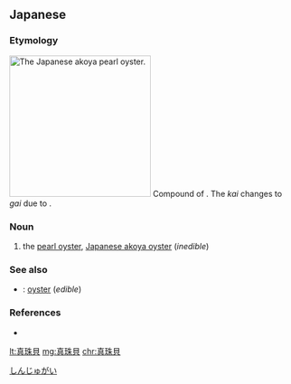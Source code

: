 ==Japanese==
{{wikipedia|lang=ja}}
{{ja-kanjitab|しん|しゅ|k2=じゅ|かい|k3=がい|r=y|yomi=on}}

===Etymology===
[[Image:Pearl oyster.jpg|thumb|250px|The Japanese ''akoya'' pearl oyster.]]
Compound of {{compound|lang=ja|sort=しんじゅがい|真珠|tr1=shinju|t1=pearl|貝|tr2=kai|t2=shell, shellfish}}. The ''kai'' changes to ''gai'' due to {{rendaku|しんじゅがい}}.

===Noun===
{{ja-noun|しんじゅがい}}

# the [[pearl oyster]], [[Japanese akoya oyster]] (''inedible'')

===See also===
* {{ja-r|牡蠣|かき}}: [[oyster]] (''edible'')

===References===
* {{R:Meikyo}}

[[Category:ja:Mollusks|しんじゅがい]]

[[lt:真珠貝]]
[[mg:真珠貝]]
[[chr:真珠貝]]